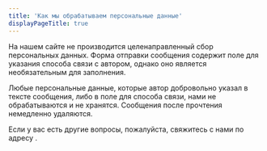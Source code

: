 ```yaml
---
title: 'Как мы обрабатываем персональные данные'
displayPageTitle: true
---
```



<Container>

На нашем сайте не производится целенаправленный сбор персональных данных. Форма отправки сообщения содержит поле для указания способа связи с автором, однако оно является необязательным для заполнения.

Любые персональные данные, которые автор добровольно указал в тексте сообщения, либо в поле для способа связи, нами не обрабатываются и не хранятся. Сообщения после прочтения немедленно удаляются.

Если у вас есть другие вопросы, пожалуйста, свяжитесь с нами по адресу <Email />.

</Container>
